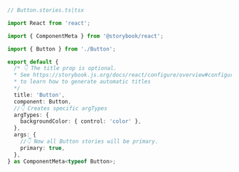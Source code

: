 ```ts
// Button.stories.ts|tsx

import React from 'react';

import { ComponentMeta } from '@storybook/react';

import { Button } from './Button';

export default {
  /* 👇 The title prop is optional.
  * See https://storybook.js.org/docs/react/configure/overview#configure-story-loading
  * to learn how to generate automatic titles
  */
  title: 'Button',
  component: Button,
  //👇 Creates specific argTypes
  argTypes: {
    backgroundColor: { control: 'color' },
  },
  args: {
    //👇 Now all Button stories will be primary.
    primary: true,
  },
} as ComponentMeta<typeof Button>;
```